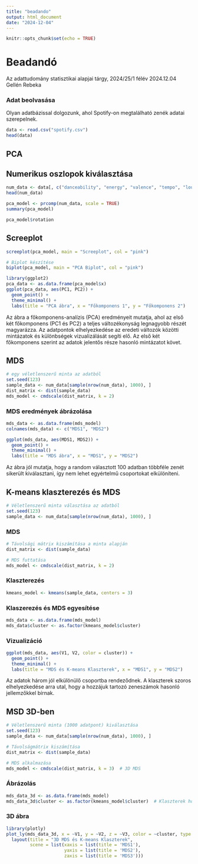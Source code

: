 ---
title: "beadando"
output: html_document
date: "2024-12-04"
---

```{r setup, include=FALSE}
knitr::opts_chunk$set(echo = TRUE)
```

# Beadandó 

Az adattudomány statisztikai alapjai tárgy, 2024/25/1 félév
2024.12.04
Gellén Rebeka

### Adat beolvasása
Olyan adatbázissal dolgozunk, ahol Spotify-on megtalálható zenék adatai szerepelnek.
```{r}
data <- read.csv("spotify.csv")
head(data)
```
## PCA
## Numerikus oszlopok kiválasztása

```{r}
num_data <- data[, c("danceability", "energy", "valence", "tempo", "loudness")]
head(num_data)

```
```{r}
pca_model <- prcomp(num_data, scale = TRUE)
summary(pca_model)
```
```{r}
pca_model$rotation

```
## Screeplot
```{r}
screeplot(pca_model, main = "Screeplot", col = "pink")
```
```{r}
# Biplot készítése
biplot(pca_model, main = "PCA Biplot", col = "pink")

```


```{r}
library(ggplot2)
pca_data <- as.data.frame(pca_model$x)
ggplot(pca_data, aes(PC1, PC2)) +
  geom_point() +
  theme_minimal() +
  labs(title = "PCA ábra", x = "Főkomponens 1", y = "Főkomponens 2")

```
Az ábra a főkomponens-analízis (PCA) eredményeit mutatja, ahol az első két főkomponens (PC1 és PC2) a teljes változékonyság legnagyobb részét magyarázza. Az adatpontok elhelyezkedése az eredeti változók közötti mintázatok és különbségek vizualizálását segíti elő.
Az első két főkomponens szerint az adatok jelentős része hasonló mintázatot követ.

## MDS 
```{r}
# egy véletlenszerű minta az adatból
set.seed(123)
sample_data <- num_data[sample(nrow(num_data), 1000), ]
dist_matrix <- dist(sample_data)
mds_model <- cmdscale(dist_matrix, k = 2)
```
### MDS eredmények ábrázolása
```{r}
mds_data <- as.data.frame(mds_model)
colnames(mds_data) <- c("MDS1", "MDS2")
```
```{r}
ggplot(mds_data, aes(MDS1, MDS2)) +
  geom_point() +
  theme_minimal() +
  labs(title = "MDS ábra", x = "MDS1", y = "MDS2")
```
Az ábra jól mutatja, hogy a random választott 100 adatban többféle zenét sikerült kiválasztani, így nem lehet egyértelmű csoportokat elkülöníteni. 

## K-means klaszterezés és MDS
```{r}
# Véletlenszerű minta választása az adatból
set.seed(123)
sample_data <- num_data[sample(nrow(num_data), 1000), ]
```
### MDS
```{r}
# Távolsági mátrix kiszámítása a minta alapján
dist_matrix <- dist(sample_data)

# MDS futtatása
mds_model <- cmdscale(dist_matrix, k = 2)
```
### Klaszterezés
```{r}
kmeans_model <- kmeans(sample_data, centers = 3)
```

### Klaszerezés és MDS egyesítése
```{r}
mds_data <- as.data.frame(mds_model)
mds_data$cluster <- as.factor(kmeans_model$cluster)
```
### Vizualizáció
```{r}
ggplot(mds_data, aes(V1, V2, color = cluster)) +
  geom_point() +
  theme_minimal() +
  labs(title = "MDS és K-means Klaszterek", x = "MDS1", y = "MDS2")
```
Az adatok három jól elkülönülő csoportba rendeződnek. A klaszterek szoros elhelyezkedése arra utal, hogy a hozzájuk tartozó zeneszámok hasonló jellemzőkkel bírnak.

## MSD 3D-ben
```{r}
# Véletlenszerű minta (1000 adatpont) kiválasztása
set.seed(123)
sample_data <- num_data[sample(nrow(num_data), 1000), ]

# Távolságmátrix kiszámítása
dist_matrix <- dist(sample_data)

# MDS alkalmazása
mds_model <- cmdscale(dist_matrix, k = 3)  # 3D MDS
```
### Ábrázolás
```{r}
mds_data_3d <- as.data.frame(mds_model)
mds_data_3d$cluster <- as.factor(kmeans_model$cluster)  # Klaszterek hozzárendelése
```
### 3D ábra
```{r}
library(plotly)
plot_ly(mds_data_3d, x = ~V1, y = ~V2, z = ~V3, color = ~cluster, type = "scatter3d", mode = "markers") %>%
  layout(title = "3D MDS és K-means Klaszterek", 
         scene = list(xaxis = list(title = 'MDS1'),
                      yaxis = list(title = 'MDS2'),
                      zaxis = list(title = 'MDS3')))
```





